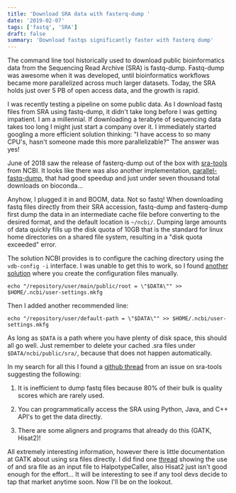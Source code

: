 ```yaml
---
title: 'Download SRA data with fasterq-dump '
date: '2019-02-07'
tags: ['fastq', 'SRA']
draft: false
summary: 'Download fastqs significantly faster with fasterq dump'
---
```


The command line tool historically used to download public bioinformatics data from the Sequencing Read Archive (SRA) is fastq-dump. Fastq-dump was awesome when it was developed, until bioinformatics workflows became more parallelized across much larger datasets. Today, the SRA holds just over 5 PB of open access data, and the growth is rapid.

I was recently testing a pipeline on some public data. As I download fastq files from SRA using fastq-dump, it didn't take long before I was getting impatient. I am a millennial. If downloading a terabyte of sequencing data takes too long I might just start a company over it. I immediately started googling a more efficient solution thinking: "I have access to so many CPU's, hasn't someone made this more parallelizable?" The answer was yes!

June of 2018 saw the release of fasterq-dump out of the box with [sra-tools](https://github.com/ncbi/sra-tools) from NCBI. It looks like there was also another implementation, [parallel-fastq-dump](https://github.com/rvalieris/parallel-fastq-dump), that had good speedup and just under seven thousand total downloads on bioconda...

Anyhow, I plugged it in and BOOM, data. Not so fastq! When downloading fastq files directly from their SRA accession, fastq-dump and fasterq-dump first dump the data in an intermediate cache file before converting to the desired format, and the default location is `~/ncbi/`. Dumping large amounts of data quickly fills up the disk quota of 10GB that is the standard for linux home directories on a shared file system, resulting in a "disk quota exceeded" error.

The solution NCBI provides is to configure the caching directory using the `vdb-config -i` interface. I was unable to get this to work, so I found [another solution](http://databio.org/posts/downloading_sra_data.html) where you create the configuration files manually.

```
echo "/repository/user/main/public/root = \"$DATA\"" >> $HOME/.ncbi/user-settings.mkfg
```

Then I added another recommended line:

```
echo "/repository/user/default-path = \"$DATA\"" >> $HOME/.ncbi/user-settings.mkfg
```

As long as `$DATA` is a path where you have plenty of disk space, this should all go well. Just remember to delete your cached .sra files under `$DATA/ncbi/public/sra/`, because that does not happen automatically.

In my search for all this I found a [github thread](https://github.com/ncbi/sra-tools/issues/172) from an issue on sra-tools suggesting the following:

1. It is inefficient to dump fastq files because 80% of their bulk is quality scores which are rarely used.

2. You can programmatically access the SRA using Python, Java, and C++ API's to get the data directly.

3. There are some aligners and programs that already do this (GATK, Hisat2)!

All extremely interesting information, however there is little documentation at GATK about using sra files directly. I did find one [thread](https://gatkforums.broadinstitute.org/gatk/discussion/7524/how-to-run-gatk-directly-on-sra-files) showing the use of and sra file as an input file to HalpotypeCaller, also Hisat2 just isn't good enough for the effort... It will be interesting to see if any tool devs decide to tap that market anytime soon. Now I'll be on the lookout.

